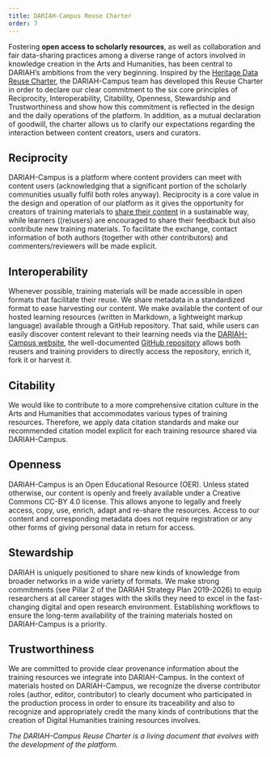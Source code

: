 ```yaml
---
title: DARIAH-Campus Reuse Charter
order: 7
---
```


Fostering **open access to scholarly resources**, as well as collaboration and fair data-sharing practices among a diverse range of actors involved in knowledge creation in the Arts and Humanities, has been central to DARIAH’s ambitions from the very beginning. Inspired by the [Heritage Data Reuse Charter](https://datacharter.hypotheses.org/), the DARIAH-Campus team has developed this Reuse Charter in order to declare our clear commitment to the six core principles of Reciprocity, Interoperability, Citability, Openness, Stewardship and Trustworthiness and show how this commitment is reflected in the design and the daily operations of the platform. In addition, as a mutual declaration of goodwill, the charter allows us to clarify our expectations regarding the interaction between content creators, users and curators.

## Reciprocity

DARIAH-Campus is a platform where content providers can meet with content users (acknowledging that a significant portion of the scholarly communities usually fulfil both roles anyway). Reciprocity is a core value in the design and operation of our platform as it gives the opportunity for creators of training materials to [share their content](https://campus.dariah.eu/docs/proposing-a-contribution) in a sustainable way, while learners ((re)users) are encouraged to share their feedback but also contribute new training materials. To facilitate the exchange, contact information of both authors (together with other contributors) and commenters/reviewers will be made explicit.

## Interoperability

Whenever possible, training materials will be made accessible in open formats that facilitate their reuse. We share metadata in a standardized format to ease harvesting our content. We make available the content of our hosted learning resources (written in Markdown, a lightweight markup language) available through a GitHub repository. That said, while users can easily discover content relevant to their learning needs via the [DARIAH-Campus website](https://campus.dariah.eu/), the well-documented [GitHub repository](https://github.com/DARIAH-ERIC/dariah-campus) allows both reusers and training providers to directly access the repository, enrich it, fork it or harvest it.

## Citability

We would like to contribute to a more comprehensive citation culture in the Arts and Humanities that accommodates various types of training resources. Therefore, we apply data citation standards and make our recommended citation model explicit for each training resource shared via DARIAH-Campus.

## Openness

DARIAH-Campus is an Open Educational Resource (OER). Unless stated otherwise, our content is openly and freely available under a Creative Commons CC-BY 4.0 license. This allows anyone to legally and freely access, copy, use, enrich, adapt and re-share the resources. Access to our content and corresponding metadata does not require registration or any other forms of giving personal data in return for access.

## Stewardship

DARIAH is uniquely positioned to share new kinds of knowledge from broader networks in a wide variety of formats. We make strong commitments (see Pillar 2 of the DARIAH Strategy Plan 2019-2026) to equip researchers at all career stages with the skills they need to excel in the fast-changing digital and open research environment. Establishing workflows to ensure the long-term availability of the training materials hosted on DARIAH-Campus is a priority.

## Trustworthiness

We are committed to provide clear provenance information about the training resources we integrate into DARIAH-Campus. In the context of materials hosted on DARIAH-Campus, we recognize the diverse contributor roles (author, editor, contributor) to clearly document who participated in the production process in order to ensure its traceability and also to recognize and appropriately credit the many kinds of contributions that the creation of Digital Humanities training resources involves.

_The DARIAH-Campus Reuse Charter is a living document that evolves with the development of the platform._
